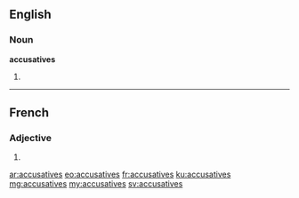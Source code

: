 ==English==

===Noun===
'''accusatives'''

# {{plural of|accusative}}

----

==French==

===Adjective===
{{fr-adj-form}} {{f-p}}

# {{form of|feminine plural|accusatif|lang=fr}}

[[ar:accusatives]]
[[eo:accusatives]]
[[fr:accusatives]]
[[ku:accusatives]]
[[mg:accusatives]]
[[my:accusatives]]
[[sv:accusatives]]